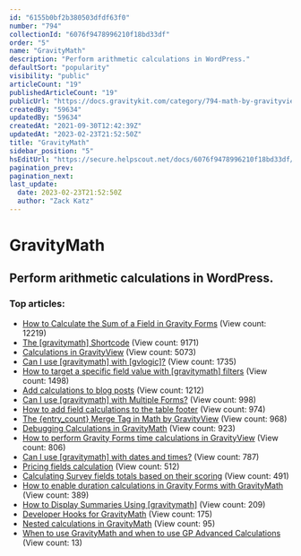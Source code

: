 ```yaml
---
id: "6155b0bf2b380503dfdf63f0"
number: "794"
collectionId: "6076f9478996210f18bd33df"
order: "5"
name: "GravityMath"
description: "Perform arithmetic calculations in WordPress."
defaultSort: "popularity"
visibility: "public"
articleCount: "19"
publishedArticleCount: "19"
publicUrl: "https://docs.gravitykit.com/category/794-math-by-gravityview---advanced-calculations-for-gravity-forms"
createdBy: "59634"
updatedBy: "59634"
createdAt: "2021-09-30T12:42:39Z"
updatedAt: "2023-02-23T21:52:50Z"
title: "GravityMath"
sidebar_position: "5"
hsEditUrl: "https://secure.helpscout.net/docs/6076f9478996210f18bd33df/article/6155b0bf2b380503dfdf63f0"
pagination_prev: 
pagination_next: 
last_update:
  date: 2023-02-23T21:52:50Z
  author: "Zack Katz"
---
```


# GravityMath

## Perform arithmetic calculations in WordPress.

### Top articles: 

- [How to Calculate the Sum of a Field in Gravity Forms](398-how-to-calculate-the-sum-of-a-field-in-gravity-forms) (View count: 12219)
- [The [gravitymath] Shortcode](295-math-shortcode) (View count: 9171)
- [Calculations in GravityView](371-calculations-in-gravityview) (View count: 5073)
- [Can I use [gravitymath] with [gvlogic]?](431-can-i-use-gvmath-with-gvlogic) (View count: 1735)
- [How to target a specific field value with [gravitymath] filters](580-how-to-target-a-specific-field-value-with-gvmath-filters) (View count: 1498)
- [Add calculations to blog posts](373-insert-calculations-into-post-content) (View count: 1212)
- [Can I use [gravitymath] with Multiple Forms?](632-gvmath-with-multiple-forms) (View count: 998)
- [How to add field calculations to the table footer](750-how-to-add-field-calculations-to-the-table-footer) (View count: 974)
- [The {entry_count} Merge Tag in Math by GravityView](754-entry-count-merge-tag) (View count: 968)
- [Debugging Calculations in GravityM​ath](372-debugging-calculations) (View count: 923)
- [How to perform Gravity Forms time calculations in GravityView](756-gravity-forms-duration-calculations) (View count: 806)
- [Can I use [gravitymath] with dates and times?](633-gvmath-dates-and-times) (View count: 787)
- [Pricing fields calculation](757-pricing-fields-calculation) (View count: 512)
- [Calculating Survey fields totals based on their scoring](758-calculating-survey-fields-totals-based-on-their-scoring) (View count: 491)
- [How to enable duration calculations in Gravity Forms with GravityMath](755-time-calculations-in-gravity-forms) (View count: 389)
- [How to Display Summaries Using [gravitymath]](853-how-to-display-summaries-using-gvmath) (View count: 209)
- [Developer Hooks for GravityMath](749-developer-hooks-for-math-by-gravityview) (View count: 175)
- [Nested calculations in GravityMath](900-nested-calculations) (View count: 95)
- [When to use GravityMath and when to use GP Advanced Calculations](909-when-to-use-gravitymath-and-gp-advanced-calculations) (View count: 13)


